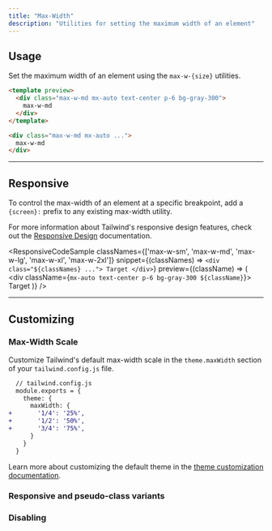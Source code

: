 ```yaml
---
title: "Max-Width"
description: "Utilities for setting the maximum width of an element"
---
```




## Usage

Set the maximum width of an element using the `max-w-{size}` utilities.

```html
<template preview>
  <div class="max-w-md mx-auto text-center p-6 bg-gray-300">
    max-w-md
  </div>
</template>

<div class="max-w-md mx-auto ...">
  max-w-md
</div>
```

---

## Responsive

To control the max-width of an element at a specific breakpoint, add a `{screen}:` prefix to any existing max-width utility.

For more information about Tailwind's responsive design features, check out the [Responsive Design](/docs/responsive-design) documentation.

<ResponsiveCodeSample
  classNames={['max-w-sm', 'max-w-md', 'max-w-lg', 'max-w-xl', 'max-w-2xl']}
  snippet={(classNames) => `
    <div class="${classNames} ...">
      Target
    </div>
  `}
  preview={(className) => (
    <div className={`mx-auto text-center p-6 bg-gray-300 ${className}`}>
      Target
    </div>
  )}
/>

---

## Customizing

### Max-Width Scale

Customize Tailwind's default max-width scale in the `theme.maxWidth` section of your `tailwind.config.js` file.

```diff
  // tailwind.config.js
  module.exports = {
    theme: {
      maxWidth: {
+       '1/4': '25%',
+       '1/2': '50%',
+       '3/4': '75%',
      }
    }
  }
```

Learn more about customizing the default theme in the [theme customization documentation](/docs/theme#customizing-the-default-theme).

### Responsive and pseudo-class variants

<Variants plugin="maxWidth" name="max-width" />

### Disabling

<Disabling plugin="maxWidth" name="max-width" />
